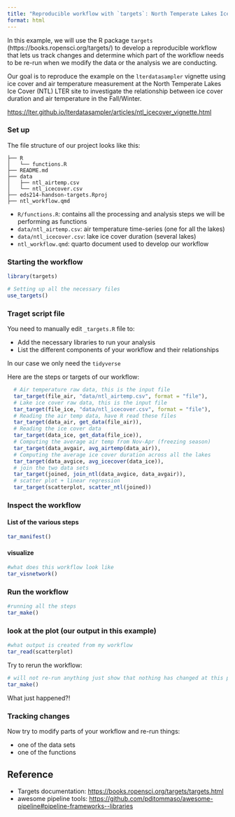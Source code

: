 ```yaml
---
title: "Reproducible workflow with `targets`: North Temperate Lakes Ice Cover"
format: html
---
```


In this example, we will use the R package `targets` (https://books.ropensci.org/targets/) to develop a reproducible workflow that lets us track changes and determine which part of the workflow needs to be re-run when we modify the data or the analysis we are conducting. 

Our goal is to reproduce the example on the `lterdatasampler` vignette using ice cover and air temperature measurement at the North Temperate Lakes Ice Cover (NTL) LTER site to investigate the relationship between ice cover duration and air temperature in the Fall/Winter.

<https://lter.github.io/lterdatasampler/articles/ntl_icecover_vignette.html>


### Set up

The file structure of our project looks like this:

```
├── R
│   └── functions.R
├── README.md
├── data
│   ├── ntl_airtemp.csv
│   └── ntl_icecover.csv
├── eds214-handson-targets.Rproj
├── ntl_workflow.qmd
```

- `R/functions.R`: contains all the processing and analysis steps we will be performing as functions
- `data/ntl_airtemp.csv`: air temperature time-series (one for all the lakes)
- `data/ntl_icecover.csv`: lake ice cover duration (several lakes)
- `ntl_workflow.qmd`: quarto document used to develop our workflow

### Starting the workflow

```r
library(targets)

# Setting up all the necessary files
use_targets()
```

### Traget script file

You need to manually edit `_targets.R` file to:

- Add the necessary libraries to run your analysis
- List the different components of your workflow and their relationships

In our case we only need the `tidyverse`

Here are the steps or targets of our workflow:

```r
  # Air temperature raw data, this is the input file
  tar_target(file_air, "data/ntl_airtemp.csv", format = "file"),
  # Lake ice cover raw data, this is the input file
  tar_target(file_ice, "data/ntl_icecover.csv", format = "file"),
  # Reading the air temp data, have R read these files
  tar_target(data_air, get_data(file_air)),
  # Reading the ice cover data
  tar_target(data_ice, get_data(file_ice)),
  # Computing the average air temp from Nov-Apr (freezing season)
  tar_target(data_avgair, avg_airtemp(data_air)),
  # Computing the average ice cover duration across all the lakes
  tar_target(data_avgice, avg_icecover(data_ice)),
  # join the two data sets
  tar_target(joined, join_ntl(data_avgice, data_avgair)),
  # scatter plot + linear regression
  tar_target(scatterplot, scatter_ntl(joined))
```


### Inspect the workflow

#### List of the various steps
```r
tar_manifest()
```
#### visualize

```r
#what does this workflow look like
tar_visnetwork()
```

### Run the workflow

```r
#running all the steps
tar_make()
```
### look at the plot (our output in this example)

```r
#what output is created from my workflow
tar_read(scatterplot)
```

Try to rerun the workflow:

```r
# will not re-run anything just show that nothing has changed at this point
tar_make()
```

What just happened?!


### Tracking changes

Now try to modify parts of your workflow and re-run things: 

- one of the data sets
- one of the functions


## Reference

- Targets documentation: <https://books.ropensci.org/targets/targets.html>
- awesome pipeline tools: <https://github.com/pditommaso/awesome-pipeline#pipeline-frameworks--libraries>
